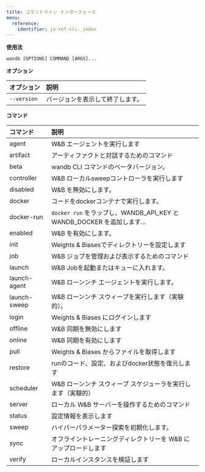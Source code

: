 ```yaml
---
title: コマンドライン インターフェース
menu:
  reference:
    identifier: ja-ref-cli-_index
---
```


**使用法**

`wandb [OPTIONS] COMMAND [ARGS]...`

**オプション**

| **オプション** | **説明** |
| :--- | :--- |
| `--version` | バージョンを表示して終了します。 |

**コマンド**

| **コマンド** | **説明** |
| :--- | :--- |
| agent | W&B エージェントを実行します |
| artifact | アーティファクトと対話するためのコマンド |
| beta | wandb CLI コマンドのベータバージョン。 |
| controller | W&B ローカルsweepコントローラを実行します |
| disabled | W&B を無効にします。 |
| docker | コードをdockerコンテナで実行します。 |
| docker-run | `docker run` をラップし、WANDB_API_KEY と WANDB_DOCKER を追加します... |
| enabled | W&B を有効にします。 |
| init | Weights & Biasesでディレクトリーを設定します |
| job | W&B ジョブを管理および表示するためのコマンド |
| launch | W&B Jobを起動またはキューに入れます。 |
| launch-agent | W&B ローンンチ エージェントを実行します。 |
| launch-sweep | W&B ローンンチ スウィープを実行します（実験的）。 |
| login | Weights & Biases にログインします |
| offline | W&B 同期を無効にします |
| online | W&B 同期を有効にします |
| pull | Weights & Biases からファイルを取得します |
| restore | runのコード、設定、およびdocker状態を復元します |
| scheduler | W&B ローンンチ スウィープ スケジューラを実行します（実験的） |
| server | ローカル W&B サーバーを操作するためのコマンド |
| status | 設定情報を表示します |
| sweep | ハイパーパラメーター探索を初期化します。 |
| sync | オフライントレーニングディレクトリーを W&B にアップロードします |
| verify | ローカルインスタンスを検証します |

<Card
  title="wandb disabled"
  href="/ja/ref/cli/wandb-disabled/"
  arrow
/>

<Card
  title="wandb docker"
  href="/ja/ref/cli/wandb-docker/"
  arrow
/>

<Card
  title="wandb docker-run"
  href="/ja/ref/cli/wandb-docker-run/"
  arrow
/>

<Card
  title="wandb init"
  href="/ja/ref/cli/wandb-init/"
  arrow
/>

<Card
  title="wandb offline"
  href="/ja/ref/cli/wandb-offline/"
  arrow
/>

<Card
  title="wandb pull"
  href="/ja/ref/cli/wandb-pull/"
  arrow
/>

<Card
  title="wandb restore"
  href="/ja/ref/cli/wandb-restore/"
  arrow
/>

<Card
  title="wandb sweep"
  href="/ja/ref/cli/wandb-sweep/"
  arrow
/>

<Card
  title="wandb sync"
  href="/ja/ref/cli/wandb-sync/"
  arrow
/>

<Card
  title="wandb verify"
  href="/ja/ref/cli/wandb-verify/"
  arrow
/>

<Card
  title="wandb アーティファクト"
  href="/ja/ref/cli/wandb-artifact/"
  arrow
/>

<Card
  title="wandb サーバー"
  href="/ja/ref/cli/wandb-server/"
  arrow
/>

<Card
  title="wandb エージェント"
  href="/ja/ref/cli/wandb-agent/"
  arrow
/>

<Card
  title="wandb ベータ版"
  href="/ja/ref/cli/wandb-beta/"
  arrow
/>

<Card
  title="wandb ローンンチ"
  href="/ja/ref/cli/wandb-launch/"
  arrow
/>

<Card
  title="wandb ローンンチ-sweep"
  href="/ja/ref/cli/wandb-launch-sweep/"
  arrow
/>

<Card
  title="wandb ローンンチ-エージェント"
  href="/ja/ref/cli/wandb-launch-agent/"
  arrow
/>

<Card
  title="wandb オンライン"
  href="/ja/ref/cli/wandb-online/"
  arrow
/>

<Card
  title="wandb コントローラ"
  href="/ja/ref/cli/wandb-controller/"
  arrow
/>

<Card
  title="wandb ジョブ"
  href="/ja/ref/cli/wandb-job/"
  arrow
/>

<Card
  title="wandb ステータス"
  href="/ja/ref/cli/wandb-status/"
  arrow
/>

<Card
  title="wandb スケジューラー"
  href="/ja/ref/cli/wandb-scheduler/"
  arrow
/>

<Card
  title="wandb ログイン"
  href="/ja/ref/cli/wandb-login/"
  arrow
/>

<Card
  title="wandb 有効"
  href="/ja/ref/cli/wandb-enabled/"
  arrow
/>
